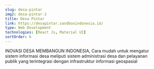 ```yaml
---
slug: desa-pintar
img2: desa-pintar-2
title: Desa Pintar
link: https://desapintar.sandboxindonesia.id/
type: Web Development
technologies: [React Js, Material UI]
sortOrder: 6
---
```


INOVASI DESA MEMBANGUN INDONESIA, Cara mudah untuk mengatur sistem informasi desa meliputi sistem administrasi desa dan pelayanan publik yang terintegrasi dengan infrastruktur informasi geospasial
